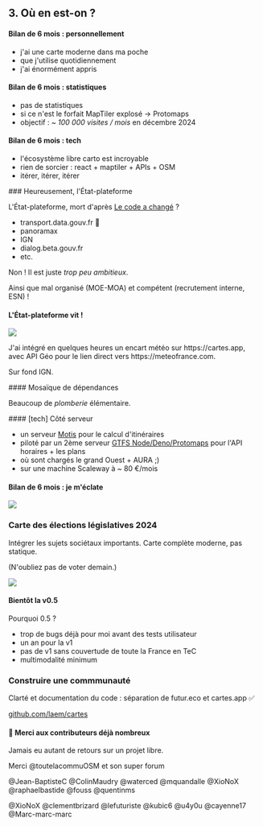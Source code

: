 
<section>

## 3. Où en est-on ?

</section>
<section>

#### Bilan de 6 mois : personnellement

- j'ai une carte moderne dans ma poche
- que j'utilise quotidiennement
- j'ai énormément appris

</section>
<section>

#### Bilan de 6 mois : statistiques

- pas de statistiques
- si ce n'est le forfait MapTiler explosé -> Protomaps
- objectif : <em>~ 100 000 visites / mois</em> en décembre 2024

</section>
<section>

#### Bilan de 6 mois : tech

- l'écosystème libre carto est incroyable
- rien de sorcier : react + maptiler + APIs + OSM
- itérer, itérer, itérer

</section>
<section>
### Heureusement, l'État-plateforme

L'État-plateforme, mort d'après <a href="https://www.radiofrance.fr/franceinter/podcasts/le-code-a-change/le-code-a-change-9-3818194" about="_blank">Le code a changé</a> ?

- transport.data.gouv.fr 🤩
- panoramax
- IGN
- dialog.beta.gouv.fr
- etc.

Non ! Il est juste <em>trop peu ambitieux</em>.

<aside>
	Ainsi que mal organisé (MOE-MOA) et compétent (recrutement interne, ESN) !
</aside>

</section>
<section>

#### L'État-plateforme vit !

![](/sotm/cartes-meteofrance-ign.gif)

<aside>
J'ai intégré en quelques heures un encart météo sur https://cartes.app, avec API Géo pour le lien direct vers https://meteofrance.com.

Sur fond IGN.

</aside>

</section>
<section>
#### Mosaïque de dépendances

Beaucoup de <em>plomberie</em> élémentaire.

<TechDependenciesGallery />
</section>
<section>
#### [tech] Côté serveur

- un serveur [Motis](https://github.com/laem/motis) pour le calcul d'itinéraires
- piloté par un 2ème serveur [GTFS Node/Deno/Protomaps](https://github.com/laem/gtfs) pour l'API horaires + les plans
- où sont chargés le grand Ouest + AURA ;)
- sur une machine Scaleway à ~ 80 €/mois

</section>

<section>

#### Bilan de 6 mois : je m'éclate

![](/sotm/demo-velo.gif)

</section>
<section>

### Carte des élections législatives 2024

Intégrer les sujets sociétaux importants. Carte complète moderne, pas statique.

(N'oubliez pas de voter demain.)

![](/sotm/cartes-elections.gif)

</section>

<section>

#### Bientôt la v0.5

Pourquoi 0.5 ?

- trop de bugs déjà pour moi avant des tests utilisateur
- un an pour la v1
- pas de v1 sans couvertude de toute la France en TeC
- multimodalité minimum

</section>

<section>

### Construire une commmunauté

Clarté et documentation du code : séparation de futur.eco et cartes.app ✅

[github.com/laem/cartes](https://github.com/laem/cartes)

</section>
<section>

#### 🙏 Merci aux contributeurs déjà nombreux

Jamais eu autant de retours sur un projet libre.

Merci @toutelacommuOSM et son super forum

@Jean-BaptisteC
@ColinMaudry
@waterced
@mquandalle
@XioNoX
@raphaelbastide
@fouss
@quentinms

@XioNoX
@clementbrizard
@lefuturiste
@kubic6
@u4y0u
@cayenne17
@Marc-marc-marc

</section>
